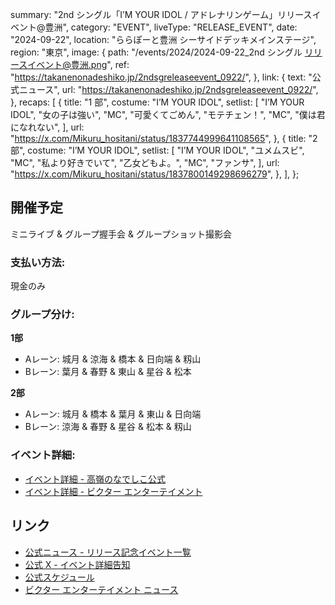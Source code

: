   summary: "2nd シングル「I’M YOUR IDOL / アドレナリンゲーム」リリースイベント@豊洲",
  category: "EVENT",
  liveType: "RELEASE_EVENT",
  date: "2024-09-22",
  location: "ららぽーと豊洲 シーサイドデッキメインステージ",
  region: "東京",
  image: {
    path: "/events/2024/2024-09-22_2nd シングル リリースイベント@豊洲.png",
    ref: "https://takanenonadeshiko.jp/2ndsgreleaseevent_0922/",
  },
  link: {
    text: "公式ニュース",
    url: "https://takanenonadeshiko.jp/2ndsgreleaseevent_0922/",
  },
  recaps: [
    {
      title: "1 部",
      costume: "I’M YOUR IDOL",
      setlist: [
        "I’M YOUR IDOL",
        "女の子は強い",
        "MC",
        "可愛くてごめん",
        "モテチェン！",
        "MC",
        "僕は君になれない",
      ],
      url: "https://x.com/Mikuru_hositani/status/1837744999641108565",
    },
    {
      title: "2 部",
      costume: "I’M YOUR IDOL",
      setlist: [
        "I’M YOUR IDOL",
        "ユメムスビ",
        "MC",
        "私より好きでいて",
        "乙女どもよ。",
        "MC",
        "ファンサ",
      ],
      url: "https://x.com/Mikuru_hositani/status/1837800149298696279",
    },
  ],
};

## 開催予定

ミニライブ & グループ握手会 & グループショット撮影会

### 支払い方法:

現金のみ

### グループ分け:

**1部**

- Aレーン: 城月 & 涼海 & 橋本 & 日向端 & 籾山
- Bレーン: 葉月 & 春野 & 東山 & 星谷 & 松本

**2部**

- Aレーン: 城月 & 橋本 & 葉月 & 東山 & 日向端
- Bレーン: 涼海 & 春野 & 星谷 & 松本 & 籾山

### イベント詳細:

- [イベント詳細 - 高嶺のなでしこ公式](https://takanenonadeshiko.jp/2ndsgreleaseevent_0922/)
- [イベント詳細 - ビクター エンターテイメント](https://www.jvcmusic.co.jp/-/News/A028511/20.html)

## リンク

- [公式ニュース - リリース記念イベント一覧](https://takanenonadeshiko.jp/2ndsgreleaseevent_all/)
- [公式 X - イベント詳細告知](https://x.com/takanenofficial/status/1833865384518107256)
- [公式スケジュール](https://takanenonadeshiko.jp/events/event/2ndシングル「タイトル未定」リリースイベント/)
- [ビクター エンターテイメント ニュース](https://www.jvcmusic.co.jp/-/News/A028511/16.html)
